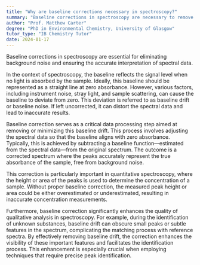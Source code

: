 ```yaml
---
title: "Why are baseline corrections necessary in spectroscopy?"
summary: "Baseline corrections in spectroscopy are necessary to remove background noise and ensure accurate interpretation of spectral data."
author: "Prof. Matthew Carter"
degree: "PhD in Environmental Chemistry, University of Glasgow"
tutor_type: "IB Chemistry Tutor"
date: 2024-01-17
---
```


Baseline corrections in spectroscopy are essential for eliminating background noise and ensuring the accurate interpretation of spectral data.

In the context of spectroscopy, the baseline reflects the signal level when no light is absorbed by the sample. Ideally, this baseline should be represented as a straight line at zero absorbance. However, various factors, including instrument noise, stray light, and sample scattering, can cause the baseline to deviate from zero. This deviation is referred to as baseline drift or baseline noise. If left uncorrected, it can distort the spectral data and lead to inaccurate results.

Baseline correction serves as a critical data processing step aimed at removing or minimizing this baseline drift. This process involves adjusting the spectral data so that the baseline aligns with zero absorbance. Typically, this is achieved by subtracting a baseline function—estimated from the spectral data—from the original spectrum. The outcome is a corrected spectrum where the peaks accurately represent the true absorbance of the sample, free from background noise.

This correction is particularly important in quantitative spectroscopy, where the height or area of the peaks is used to determine the concentration of a sample. Without proper baseline correction, the measured peak height or area could be either overestimated or underestimated, resulting in inaccurate concentration measurements.

Furthermore, baseline correction significantly enhances the quality of qualitative analysis in spectroscopy. For example, during the identification of unknown substances, baseline drift can obscure small peaks or subtle features in the spectrum, complicating the matching process with reference spectra. By effectively removing baseline drift, the correction enhances the visibility of these important features and facilitates the identification process. This enhancement is especially crucial when employing techniques that require precise peak identification.
    